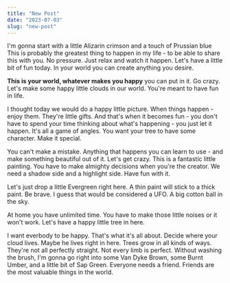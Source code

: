 ```yaml
---
title: "New Post"
date: "2023-07-03"
slug: "new-post"
---
```


I'm gonna start with a little Alizarin crimson and a touch of Prussian blue This is probably the greatest thing to happen in my life - to be able to share this with you. No pressure. Just relax and watch it happen. Let's have a little bit of fun today. In your world you can create anything you desire.

**This is your world, whatever makes you happy** you can put in it. Go crazy. Let's make some happy little clouds in our world. You're meant to have fun in life.

I thought today we would do a happy little picture. When things happen - enjoy them. They're little gifts. And that's when it becomes fun - you don't have to spend your time thinking about what's happening - you just let it happen. It's all a game of angles. You want your tree to have some character. Make it special.

You can't make a mistake. Anything that happens you can learn to use - and make something beautiful out of it. Let's get crazy. This is a fantastic little painting. You have to make almighty decisions when you're the creator. We need a shadow side and a highlight side. Have fun with it.

Let's just drop a little Evergreen right here. A thin paint will stick to a thick paint. Be brave. I guess that would be considered a UFO. A big cotton ball in the sky.

At home you have unlimited time. You have to make those little noises or it won't work. Let's have a happy little tree in here.

I want everbody to be happy. That's what it's all about. Decide where your cloud lives. Maybe he lives right in here. Trees grow in all kinds of ways. They're not all perfectly straight. Not every limb is perfect. Without washing the brush, I'm gonna go right into some Van Dyke Brown, some Burnt Umber, and a little bit of Sap Green. Everyone needs a friend. Friends are the most valuable things in the world.

